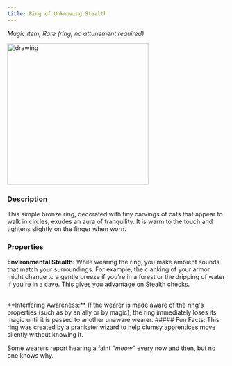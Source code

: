 ```yaml
---
title: Ring of Unknowing Stealth
---
```



*Magic item, Rare (ring, no attunement required)*

<img src="https://cdn.leonardo.ai/users/e9df9e5e-8c47-4d7f-87b3-195ea30587b1/generations/258afe5d-8784-40b2-9272-f66d11c66626/Leonardo_Phoenix_10_A_delicate_antique_bronze_ring_with_a_warm_2.jpg" alt="drawing" width="325"/>


### Description
This simple bronze ring, decorated with tiny carvings of cats that appear to walk in circles, exudes an aura of tranquility. It is warm to the touch and tightens slightly on the finger when worn.

### Properties
**Environmental Stealth:** While wearing the ring, you make ambient sounds that match your surroundings. For example, the clanking of your armor might change to a gentle breeze if you're in a forest or the dripping of water if you're in a cave. This gives you advantage on Stealth checks.

<br />

<CensoredText>
**Interfering Awareness:** If the wearer is made aware of the ring's properties (such as by an ally or by magic), the ring immediately loses its magic until it is passed to another unaware wearer.
</CensoredText>

<NoteBox>
##### Fun Facts:
This ring was created by a prankster wizard to help clumsy apprentices move silently without knowing it.

Some wearers report hearing a faint *"meow"* every now and then, but no one knows why.
</NoteBox>